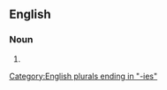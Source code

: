 ==English==

===Noun===
{{head|en|noun plural form}}

# {{plural of|hysterology|lang=en}}

[[Category:English plurals ending in "-ies"]]